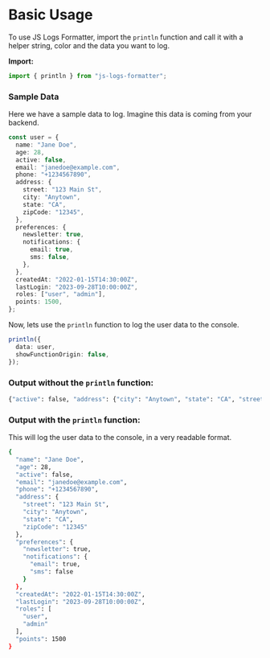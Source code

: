 # Basic Usage

To use JS Logs Formatter, import the `println` function and call it with a helper string, color and the data you want to log.

**Import:**

```typescript
import { println } from "js-logs-formatter";
```

### Sample Data

Here we have a sample data to log. Imagine this data is coming from your backend.

```typescript
const user = {
  name: "Jane Doe",
  age: 28,
  active: false,
  email: "janedoe@example.com",
  phone: "+1234567890",
  address: {
    street: "123 Main St",
    city: "Anytown",
    state: "CA",
    zipCode: "12345",
  },
  preferences: {
    newsletter: true,
    notifications: {
      email: true,
      sms: false,
    },
  },
  createdAt: "2022-01-15T14:30:00Z",
  lastLogin: "2023-09-28T10:00:00Z",
  roles: ["user", "admin"],
  points: 1500,
};
```

Now, lets use the `println` function to log the user data to the console.

```typescript
println({
  data: user,
  showFunctionOrigin: false,
});
```

### **Output without the `println` function:**

```bash
{"active": false, "address": {"city": "Anytown", "state": "CA", "street": "123 Main St", "zipCode": "12345"}, "age": 28, "createdAt": "2022-01-15T14:30:00Z", "email": "janedoe@example.com", "lastLogin": "2023-09-28T10:00:00Z", "name": "Jane Doe", "phone": "+1234567890", "points": 1500, "preferences": {"newsletter": true, "notifications": {"email": true, "sms": false}}, "roles": ["user", "admin"]}
```

### **Output with the `println` function:**

This will log the user data to the console, in a very readable format.

```bash
{
  "name": "Jane Doe",
  "age": 28,
  "active": false,
  "email": "janedoe@example.com",
  "phone": "+1234567890",
  "address": {
    "street": "123 Main St",
    "city": "Anytown",
    "state": "CA",
    "zipCode": "12345"
  },
  "preferences": {
    "newsletter": true,
    "notifications": {
      "email": true,
      "sms": false
    }
  },
  "createdAt": "2022-01-15T14:30:00Z",
  "lastLogin": "2023-09-28T10:00:00Z",
  "roles": [
    "user",
    "admin"
  ],
  "points": 1500
}

```
